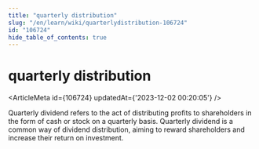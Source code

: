 ```yaml
---
title: "quarterly distribution"
slug: "/en/learn/wiki/quarterlydistribution-106724"
id: "106724"
hide_table_of_contents: true
---
```



# quarterly distribution

<ArticleMeta id={106724} updatedAt={'2023-12-02 00:20:05'} />
<div className='border-solid border-b border-t-0 my-4 border-[var(--ifm-color-gray-300)]' />

Quarterly dividend refers to the act of distributing profits to shareholders in the form of cash or stock on a quarterly basis. Quarterly dividend is a common way of dividend distribution, aiming to reward shareholders and increase their return on investment.

